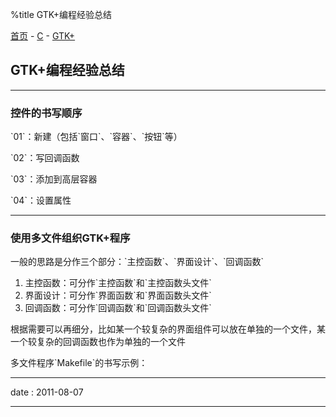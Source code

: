 %title GTK+编程经验总结

[[../../../index|首页]] - [[../index|C]] - [[index|GTK+]]
==GTK+编程经验总结==
----
===控件的书写顺序===

`01`：新建（包括`窗口`、`容器`、`按钮`等）

`02`：写回调函数

`03`：添加到高层容器

`04`：设置属性
----
===使用多文件组织GTK+程序===
一般的思路是分作三个部分：`主控函数`、`界面设计`、`回调函数`

# 主控函数：可分作`主控函数`和`主控函数头文件`
# 界面设计：可分作`界面函数`和`界面函数头文件`
# 回调函数：可分作`回调函数`和`回调函数头文件`

根据需要可以再细分，比如某一个较复杂的界面组件可以放在单独的一个文件，某一个较复杂的回调函数也作为单独的一个文件

多文件程序`Makefile`的书写示例：
{{{Make
GTK_FLAGS = $(shell pkg-config --libs --cflags gtk+-2.0)

all : main.o callbacks.o interface.o
	gcc -Wall -o app *.o ${GTK_FLAGS}

main.o : main.c interface.h callbacks.h
	gcc -Wall -c main.c ${GTK_FLAGS}

interface.o : interface.c interface.h callbacks.h
	gcc -Wall -c interface.c ${GTK_FLAGS}

callbacks.o : callbacks.c callbacks.h
	gcc -Wall -c callbacks.c ${GTK_FLAGS}

clean :
	rm -f *.o
}}}
----
<red>date</red> : 2011-08-07
----
